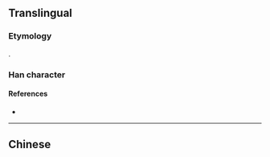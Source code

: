 {{character info/new}}
{{also|婦}}
==Translingual==

===Etymology===
{{Han simp|婦|f=帚|t=彐}}.

===Han character===
{{Han char|rn=38|rad=女|as=03|sn=6|four=|canj=VSM|ids=⿰女彐}}

====References====
* {{Han ref|kx=0256.041|hdz=21027.100|uh=5987|ud=22919}}

----

==Chinese==
{{zh-see|婦}}